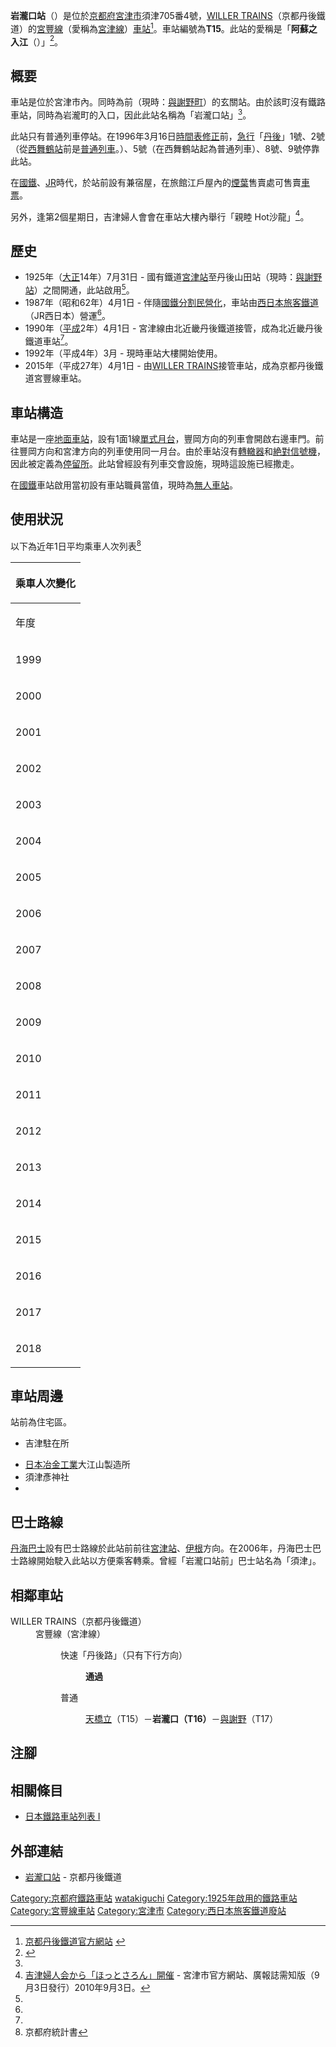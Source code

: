 {{NoteTA
|T=zh-hans:岩泷口站;zh-hk:岩瀧口站;zh-tw:岩瀧口車站;
|1=zh-hans:岩泷口站;zh-hk:岩瀧口站;zh-tw:岩瀧口車站;
}}
{{Infobox station
|公司色 = #ea4f6f
|站名 = 岩瀧口
|圖片 = Kitakinki tango railway Iwatakigutieki.jpg
|圖片說明 = 車站大樓
|日文原名 = 岩滝口
|平假名 = いわたきぐち
|羅馬拼音 = Iwataki-guchi
|副站名 = 阿蘇之入江
|電報略號 = 
|所在地 = {{JPN}}[[京都府|京都府]][[宮津市|宮津市]]須津705番4號
|座標 = {{coord|35|33|1.64|N|135|9|4.27|E|type:railwaystation_region:JP-24|display=inline,title}}
|車站構造 = [[地面車站|地面車站]]
|月台配置 = 1面1線
|啟用年月日 = 1925年（[[大正|大正]]14年）7月31日<ref name="sone14">{{Cite book|author={{Translink|ja|曽根悟|曾根悟}}（監修）|title=週刊 歴史でめぐる鉄道全路線 公営鉄道・私鉄|editor=朝日新聞出版分冊百科編集部（編集）|publisher=[[朝日新聞出版|朝日新聞出版]]|series=週刊朝日百科|volume=14号 神戸電鉄・能勢電鉄・北条鉄道・北近畿タンゴ鉄道|date=2011-06-19|pages=24、27-28頁|language=ja}}</ref>
|廢站年月日 = 
|乘客人數 = 47
|上下車人次 = 
|統計年度 = 2018
|轉車 = 
|全寬備註 = [[無人車站|無人車站]]
|adjacent = {{Adjacent stations|system=京都丹後鐵道|line=T|left=天橋立|right=與謝野|note-left=T15<br>3.7km|note-mid=T16<br>距離[[西舞鶴站|西舞鶴]]32.8km|note-right=T17<br>2.9km}}
}}
'''岩瀧口站'''（{{jpn|j=岩滝口駅|hg=いわたきぐちえき|rm=Iwataki-guchi eki|f=y}}）是位於[[京都府|京都府]][[宮津市|宮津市]]須津705番4號，[[WILLER_TRAINS|WILLER TRAINS]]（京都丹後鐵道）的[[宮豐線|宮豐線]]（愛稱為[[宮津線|宮津線]]）[[鐵路車站|車站]]<ref>[https://trains.willer.co.jp/station/iwatakiguchi/index.html 京都丹後鐵道官方網站] {{Wayback|url=https://trains.willer.co.jp/station/iwatakiguchi/index.html |date=20191006055946 }}{{ja icon}}</ref>。車站編號為'''T15'''。此站的愛稱是「'''阿蘇之入江'''（{{jpn|j=阿蘇の入江|hg=あそのいりええき}}）」<ref>{{Cite web |url=http://d.hatena.ne.jp/ktr-tetsudo/20130610/1370854417 |title=岩滝口駅の愛称が「阿蘇の入江」駅に決まりました！ |accessdate=2015-11-30 |date=2013-06-10 |publisher=北近畿丹後鐵道 |language=ja |archive-date=2015-12-08 |archive-url=https://web.archive.org/web/20151208153137/http://d.hatena.ne.jp/ktr-tetsudo/20130610/1370854417 |dead-url=yes }}</ref>。

== 概要 ==
車站是位於宮津市內。同時為前{{Translink|ja|岩滝町|岩瀧町}}（現時：[[與謝野町|與謝野町]]）的玄關站。由於該町沒有鐵路車站，同時為岩瀧町的入口，因此此站名稱為「岩瀧口站」<ref name="sone14"/>。

此站只有普通列車停站。在1996年3月16日[[JR時間表修正|時間表修正]]前，[[急行列車|急行]]「[[橋立號列車|丹後]]」1號、2號（從[[西舞鶴站|西舞鶴站]]前是[[普通列車|普通列車]]。）、5號（在西舞鶴站起為普通列車）、8號、9號停靠此站。

在[[日本國有鐵道|國鐵]]、[[西日本旅客鐵道|JR]]時代，於站前設有{{Translink|ja|煙草屋|煙草屋}}兼宿屋，在旅館江戶屋內的[[煙葉|煙葉]]售賣處可售賣[[車票|車票]]。

另外，逢第2個星期日，吉津婦人會會在車站大樓內舉行「親睦 Hot沙龍」<ref>[http://www.city.miyazu.kyoto.jp/~info/kouhou/osirase/2010.9/9.3/bosyuu.htm#16 吉津婦人会から「ほっとさろん」開催]{{Dead link}}{{ja icon}} - 宮津市官方網站、廣報誌需知版（9月3日發行）2010年9月3日。</ref>。

== 歷史 ==
* 1925年（[[大正|大正]]14年）7月31日 - 國有鐵道[[宮津站|宮津站]]至丹後山田站（現時：[[與謝野站|與謝野站]]）之間開通，此站啟用<ref name="sone14"/>。
* 1987年（昭和62年）4月1日 - 伴隨[[國鐵分割民營化|國鐵分割民營化]]，車站由[[西日本旅客鐵道|西日本旅客鐵道]]（JR西日本）營運<ref name="sone14"/>。 
* 1990年（[[平成|平成]]2年）4月1日 - 宮津線由北近畿丹後鐵道接管，成為北近畿丹後鐵道車站<ref name="sone14"/>。
* 1992年（平成4年）3月 - 現時車站大樓開始使用。
* 2015年（平成27年）4月1日 - 由[[WILLER_TRAINS|WILLER TRAINS]]接管車站，成為京都丹後鐵道宮豐線車站。

== 車站構造 ==
車站是一座[[地面車站|地面車站]]，設有1面1線[[單式月台|單式月台]]，豐岡方向的列車會開啟右邊車門。前往豐岡方向和宮津方向的列車使用同一月台。由於車站沒有[[轉轍器|轉轍器]]和[[日本鐵路信號#主信號機|絶對信號機]]，因此被定義為[[停車場_(鐵路)|停留所]]。此站曾經設有列車交會設施，現時這設施已經撒走。

在[[日本國有鐵道|國鐵]]車站啟用當初設有車站職員當值，現時為[[無人車站|無人車站]]。

== 使用狀況 ==
以下為近年1日平均乘車人次列表<ref>京都府統計書</ref>
{| class="wikitable" style="margin: 1em 0.2em; text-align: center; font-size: 85%;"
|- style="background: #ddd;"
!colspan="2"|乘車人次變化
|-
!年度 !! 1日平均乘車人次
|-
|1999
|156
|-
|2000
|137
|-
|2001
|140
|-
|2002
|90
|-
|2003
|99
|-
|2004
|85
|-
|2005
|123
|-
|2006
|96
|-
|2007
|107
|-
|2008
|104
|-
|2009
|82
|-
|2010
|60
|-
|2011
|60
|-
|2012
|68
|-
|2013
|47
|-
|2014
|47
|-
|2015
|38
|-
|2016
|63
|-
|2017
|55
|-
|2018
|47
|}

== 車站周邊 ==
站前為住宅區。
* {{Translink|ja|宮津警察署|宮津警署}}吉津駐在所
* [[日本冶金工業股份|日本冶金工業]]大江山製造所
* 須津彥神社
* {{Translink|ja|国道176号|國道176號}}

== 巴士路線 ==
[[丹後海陸交通|丹海巴士]]設有巴士路線於此站前前往[[宮津站|宮津站]]、[[伊根町|伊根]]方向。在2006年，丹海巴士巴士路線開始駛入此站以方便乘客轉乘。曾經「岩瀧口站前」巴士站名為「須津」。

== 相鄰車站 ==
; WILLER TRAINS（京都丹後鐵道）
: 宮豐線（宮津線）
:: 快速「丹後路」（只有下行方向）
::: '''通過'''
:: 普通
::: [[天橋立站|天橋立]]（T15）－'''岩瀧口（T16）'''－[[與謝野站|與謝野]]（T17）

== 注腳 ==
{{Reflist}}
== 相關條目 ==
* [[日本鐵路車站列表_I|日本鐵路車站列表 I]]
==外部連結==
* [http://trains.willer.co.jp/station/iwatakiguchi/ 岩瀧口站] {{Wayback|url=http://trains.willer.co.jp/station/iwatakiguchi/ |date=20200923062930 }}{{ja icon}} - 京都丹後鐵道
{{宮津線}}
{{DEFAULTSORT:Iwataki-guchi}}
[[Category:京都府鐵路車站|Category:京都府鐵路車站]]
[[Category:日本鐵路車站_I|watakiguchi]]
[[Category:1925年啟用的鐵路車站|Category:1925年啟用的鐵路車站]]
[[Category:宮豐線車站|Category:宮豐線車站]]
[[Category:宮津市|Category:宮津市]]
[[Category:西日本旅客鐵道廢站|Category:西日本旅客鐵道廢站]]